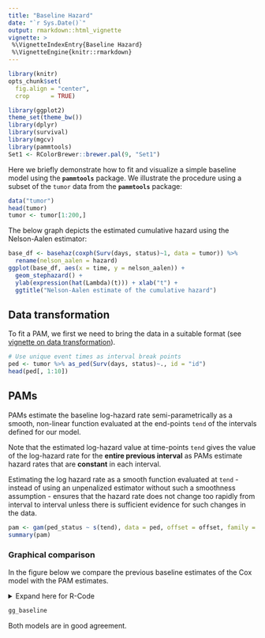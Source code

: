 ```yaml
---
title: "Baseline Hazard"
date: "`r Sys.Date()`"
output: rmarkdown::html_vignette
vignette: >
 %\VignetteIndexEntry{Baseline Hazard}
 %\VignetteEngine{knitr::rmarkdown}
---
```


```r
library(knitr)
opts_chunk$set(
  fig.align = "center",
  crop      = TRUE)
```


```r
library(ggplot2)
theme_set(theme_bw())
library(dplyr)
library(survival)
library(mgcv)
library(pammtools)
Set1 <- RColorBrewer::brewer.pal(9, "Set1")
```


Here we briefly demonstrate how to fit and visualize a simple
baseline model using the **`pammtools`** package.
We illustrate the procedure using a subset of the `tumor` data from the **`pammtools`**
package:

```r
data("tumor")
head(tumor)
tumor <- tumor[1:200,]
```

The below graph depicts the estimated cumulative hazard using the
Nelson-Aalen estimator:


```r
base_df <- basehaz(coxph(Surv(days, status)~1, data = tumor)) %>%
  rename(nelson_aalen = hazard)
ggplot(base_df, aes(x = time, y = nelson_aalen)) +
  geom_stephazard() +
  ylab(expression(hat(Lambda)(t))) + xlab("t") +
  ggtitle("Nelson-Aalen estimate of the cumulative hazard")
```


## Data transformation
To fit a PAM, we first we need to bring the data in a suitable format
(see [vignette on data transformation](data-transformation.html)).

```r
# Use unique event times as interval break points
ped <- tumor %>% as_ped(Surv(days, status)~., id = "id")
head(ped[, 1:10])
```

## PAMs
PAMs estimate the baseline log-hazard rate semi-parametrically as a smooth, non-linear function evaluated at the end-points `tend` of the intervals defined
for our model.

Note that the estimated log-hazard value at time-points `tend` gives the value
of the log-hazard rate for the **entire previous interval** as PAMs estimate
hazard rates that are **constant** in each interval.

Estimating the log hazard rate as a smooth function evaluated at `tend` -
instead of using an unpenalized estimator without such a smoothness assumption -
ensures that the hazard rate does not change too rapidly from interval to
interval unless there is sufficient evidence for such changes in the data.

```r
pam <- gam(ped_status ~ s(tend), data = ped, offset = offset, family = poisson())
summary(pam)
```

### Graphical comparison

In the figure below we compare the previous baseline estimates of the Cox model with the PAM estimates.

<details>
  <summary>Expand here for R-Code</summary>

```r
# Create new data set with one row per unique interval
# and add information about the cumulative hazard estimate
int_df <- make_newdata(ped, tend = unique(tend)) %>%
  add_cumu_hazard(pam)

gg_baseline <- ggplot(int_df, aes(x = tend)) +
  geom_line(aes(y = cumu_hazard, col = "PAM")) +
  geom_stephazard(data = base_df, aes(x=time, y = nelson_aalen, col = "Nelson-Aalen")) +
  scale_color_manual(
    name   = "Method",
    values = c("PAM" = "black", "Nelson-Aalen" = Set1[1])) +
  theme(legend.position = "bottom") +
  ylab(expression(hat(Lambda)(t))) + xlab("t") +
  ggtitle(paste0("Comparison of cumulative hazards estimated by\n",
    "Cox-PH (Nelson-Aalen) vs. PAM"))
```

</details>

```r
gg_baseline
```

Both models are in good agreement.

<!-- Zaehlmarke VGWort -->
<img src="https://vg09.met.vgwort.de/na/f993b9c06b5249adb509a4df30d807a6" width="1" height="1" alt="">
